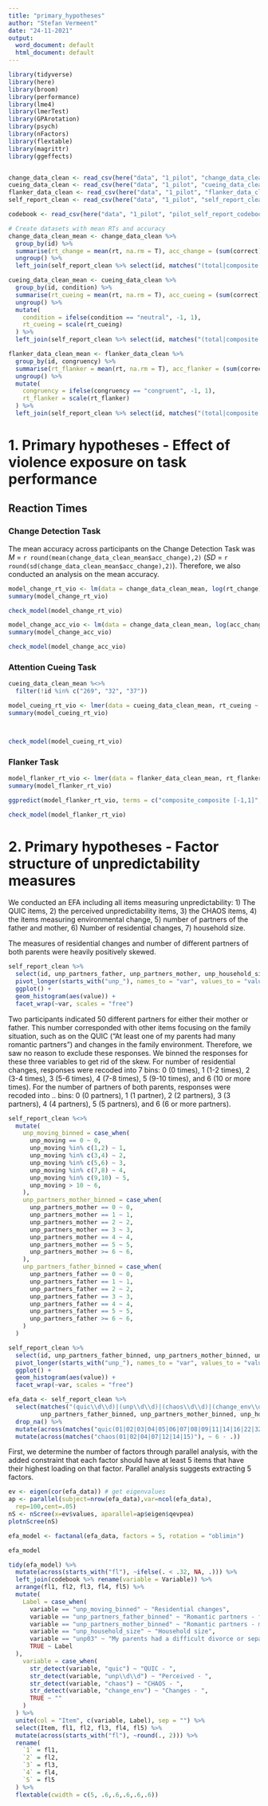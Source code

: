 ```yaml
---
title: "primary_hypotheses"
author: "Stefan Vermeent"
date: "24-11-2021"
output:
  word_document: default
  html_document: default
---
```


```r
library(tidyverse)
library(here)
library(broom)
library(performance)
library(lme4)
library(lmerTest)
library(GPArotation)
library(psych)
library(nFactors)
library(flextable)
library(magrittr)
library(ggeffects)


change_data_clean <- read_csv(here("data", "1_pilot", "change_data_clean.csv"))
cueing_data_clean <- read_csv(here("data", "1_pilot", "cueing_data_clean.csv"))
flanker_data_clean <- read_csv(here("data", "1_pilot", "flanker_data_clean.csv"))
self_report_clean <- read_csv(here("data", "1_pilot", "self_report_clean.csv"))

codebook <- read_csv(here("data", "1_pilot", "pilot_self_report_codebook.csv"))

# Create datasets with mean RTs and accuracy 
change_data_clean_mean <- change_data_clean %>%
  group_by(id) %>%
  summarise(rt_change = mean(rt, na.rm = T), acc_change = (sum(correct) / n()) * 100) %>%
  ungroup() %>%
  left_join(self_report_clean %>% select(id, matches("(total|composite|mean)$")))

cueing_data_clean_mean <- cueing_data_clean %>%
  group_by(id, condition) %>%
  summarise(rt_cueing = mean(rt, na.rm = T), acc_cueing = (sum(correct) / n()) * 100) %>%
  ungroup() %>%
  mutate(
    condition = ifelse(condition == "neutral", -1, 1),
    rt_cueing = scale(rt_cueing)
  ) %>%
  left_join(self_report_clean %>% select(id, matches("(total|composite|mean)$")))

flanker_data_clean_mean <- flanker_data_clean %>%
  group_by(id, congruency) %>%
  summarise(rt_flanker = mean(rt, na.rm = T), acc_flanker = (sum(correct) / n()) * 100) %>%
  ungroup() %>%
  mutate(
    congruency = ifelse(congruency == "congruent", -1, 1),
    rt_flanker = scale(rt_flanker)
  ) %>%
  left_join(self_report_clean %>% select(id, matches("(total|composite|mean)$")))
```


# 1. Primary hypotheses - Effect of violence exposure on task performance

## Reaction Times

### Change Detection Task

The mean accuracy across participants on the Change Detection Task was *M* = `r round(mean(change_data_clean_mean$acc_change),2)` (*SD* = `r round(sd(change_data_clean_mean$acc_change),2)`). Therefore, we also conducted an analysis on the mean accuracy.

```r
model_change_rt_vio <- lm(data = change_data_clean_mean, log(rt_change) ~ violence_composite) 
summary(model_change_rt_vio)

check_model(model_change_rt_vio)
```

```r
model_change_acc_vio <- lm(data = change_data_clean_mean, log(acc_change) ~ violence_composite) 
summary(model_change_acc_vio)

check_model(model_change_acc_vio)
```



### Attention Cueing Task

```r
cueing_data_clean_mean %<>%
  filter(!id %in% c("269", "32", "37"))

model_cueing_rt_vio <- lmer(data = cueing_data_clean_mean, rt_cueing ~ violence_composite*condition + (1|id)) 
summary(model_cueing_rt_vio)



check_model(model_cueing_rt_vio)
```


### Flanker Task

```r
model_flanker_rt_vio <- lmer(data = flanker_data_clean_mean, rt_flanker ~ violence_composite*congruency + (1|id)) 
summary(model_flanker_rt_vio)

ggpredict(model_flanker_rt_vio, terms = c("composite_composite [-1,1]", "congruency [-1,1]"))

check_model(model_flanker_rt_vio)
```


# 2. Primary hypotheses - Factor structure of unpredictability measures

We conducted an EFA including all items measuring unpredictability: 1) The QUIC items, 2) the perceived unpredictability items, 3) the CHAOS items, 4) the items measuring environmental change, 5) number of partners of the father and mother, 6) Number of residential changes, 7) household size. 

The measures of residential changes and number of different partners of both parents were heavily positively skewed.

```r
self_report_clean %>%
  select(id, unp_partners_father, unp_partners_mother, unp_household_size, unp_moving) %>%
  pivot_longer(starts_with("unp_"), names_to = "var", values_to = "value") %>%
  ggplot() +
  geom_histogram(aes(value)) +
  facet_wrap(~var, scales = "free")
```

Two participants indicated 50 different partners for either their mother or father. This number corresponded with other items focusing on the family situation, such as on the QUIC ("At least one of my parents had many romantic partners") and changes in the family environment. Therefore, we saw no reason to exclude these responses. We binned the responses for these three variables to get rid of the skew. For number of residential changes, responses were recoded into 7 bins: 0 (0 times), 1 (1-2 times), 2 (3-4 times), 3 (5-6 times), 4 (7-8 times), 5 (9-10 times), and 6 (10 or more times). For the number of partners of both parents, responses were recoded into .. bins: 0 (0 partners), 1 (1 partner), 2 (2 partners), 3 (3 partners), 4 (4 partners), 5 (5 partners), and 6 (6 or more partners).

```r
self_report_clean %<>%
  mutate(
    unp_moving_binned = case_when(
      unp_moving == 0 ~ 0,
      unp_moving %in% c(1,2) ~ 1,
      unp_moving %in% c(3,4) ~ 2,
      unp_moving %in% c(5,6) ~ 3,
      unp_moving %in% c(7,8) ~ 4,
      unp_moving %in% c(9,10) ~ 5,
      unp_moving > 10 ~ 6,
    ),
    unp_partners_mother_binned = case_when(
      unp_partners_mother == 0 ~ 0,
      unp_partners_mother == 1 ~ 1,
      unp_partners_mother == 2 ~ 2,
      unp_partners_mother == 3 ~ 3,
      unp_partners_mother == 4 ~ 4,
      unp_partners_mother == 5 ~ 5,
      unp_partners_mother >= 6 ~ 6,
    ),
    unp_partners_father_binned = case_when(
      unp_partners_father == 0 ~ 0,
      unp_partners_father == 1 ~ 1,
      unp_partners_father == 2 ~ 2,
      unp_partners_father == 3 ~ 3,
      unp_partners_father == 4 ~ 4,
      unp_partners_father == 5 ~ 5,
      unp_partners_father >= 6 ~ 6,
    )
  )
```

```r
self_report_clean %>%
  select(id, unp_partners_father_binned, unp_partners_mother_binned, unp_household_size, unp_moving_binned) %>%
  pivot_longer(starts_with("unp_"), names_to = "var", values_to = "value") %>%
  ggplot() +
  geom_histogram(aes(value)) +
  facet_wrap(~var, scales = "free")
```


```r
efa_data <- self_report_clean %>%
  select(matches("(quic\\d\\d)|(unp\\d\\d)|(chaos\\d\\d)|(change_env\\d\\d)"), 
         unp_partners_father_binned, unp_partners_mother_binned, unp_household_size, unp_moving_binned) %>%
  drop_na() %>%
  mutate(across(matches("quic(01|02|03|04|05|06|07|08|09|11|14|16|22|32)"), ~ 6 - .)) %>%
  mutate(across(matches("chaos(01|02|04|07|12|14|15)"), ~ 6 - .))
```

First, we determine the number of factors through parallel analysis, with the added constraint that each factor should have at least 5 items that have their highest loading on that factor. Parallel analysis suggests extracting 5 factors.

```r
ev <- eigen(cor(efa_data)) # get eigenvalues
ap <- parallel(subject=nrow(efa_data),var=ncol(efa_data),
  rep=100,cent=.05)
nS <- nScree(x=ev$values, aparallel=ap$eigen$qevpea)
plotnScree(nS)
```
```r
efa_model <- factanal(efa_data, factors = 5, rotation = "oblimin")

efa_model

tidy(efa_model) %>% 
  mutate(across(starts_with("fl"), ~ifelse(. < .32, NA, .))) %>% 
  left_join(codebook %>% rename(variable = Variable)) %>% 
  arrange(fl1, fl2, fl3, fl4, fl5) %>% 
  mutate(
    Label = case_when(
      variable == "unp_moving_binned" ~ "Residential changes", 
      variable == "unp_partners_father_binned" ~ "Romantic partners - father", 
      variable == "unp_partners_mother_binned" ~ "Romantic partners - mother", 
      variable == "unp_household_size" ~ "Household size",
      variable == "unp03" ~ "My parents had a difficult divorce or separation during this time.",
      TRUE ~ Label
  ),
    variable = case_when(
      str_detect(variable, "quic") ~ "QUIC - ",
      str_detect(variable, "unp\\d\\d") ~ "Perceived - ",
      str_detect(variable, "chaos") ~ "CHAOS - ",
      str_detect(variable, "change_env") ~ "Changes - ",
      TRUE ~ ""
    )
  ) %>% 
  unite(col = "Item", c(variable, Label), sep = "") %>%
  select(Item, fl1, fl2, fl3, fl4, fl5) %>% 
  mutate(across(starts_with("fl"), ~round(., 2))) %>%
  rename(
    `1` = fl1,
    `2` = fl2,
    `3` = fl3,
    `4` = fl4,
    `5` = fl5
  ) %>%
  flextable(cwidth = c(5, .6,.6,.6,.6,.6))
  
 
```

